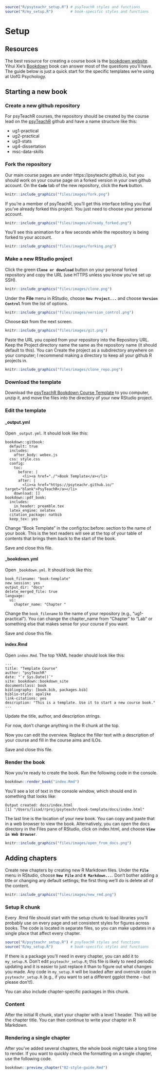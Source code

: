 ```r
source("R/psyteachr_setup.R") # psyTeachR styles and functions
source("R/my_setup.R")        # book-specific styles and functions
```

# Setup

## Resources

The best resource for creating a course book is the [bookdown website](https://bookdown.org/). Yihui Xie's [Bookdown](https://bookdown.org/yihui/bookdown/) book can answer most of the questions you'll have. The guide below is just a quick start for the specific templates we're using at UofG Psychology.

## Starting a new book

### Create a new github repository

For psyTeachR courses, the repository should be created by the course lead on the [psyTeachR](https://github.com/PsyTeachR) github and have a name structure like this:

* ug1-practical
* ug2-practical
* ug3-stats
* ug4-dissertation
* msc-data-skills

### Fork the repository

Our main course pages are under https://psyteachr.github.io, but you should work on your course page on a forked version in your own github account. On the **`Code`** tab of the new repository, click the **`Fork`** button.

```r
knitr::include_graphics("files/images/fork.png")
```

If you're a member of psyTeachR, you'll get this interface telling you that you've already forked this project. You just need to choose your personal account.

```r
knitr::include_graphics("files/images/already_forked.png")
```

You'll see this animation for a few seconds while the repository is being forked to your account.

```r
knitr::include_graphics("files/images/forking.png")
```

### Make a new RStudio project

Click the green **`Clone or download`** button on your personal forked repository and copy the URL (use HTTPS unless you know you've set up SSH).

```r
knitr::include_graphics("files/images/clone.png")
```

Under the **File** menu in RStudio, choose **`New Project...`** and choose **`Version Control`** from the list of options.

```r
knitr::include_graphics("files/images/version_control.png")
```

Choose **`Git`** from the next screen.

```r
knitr::include_graphics("files/images/git.png")
```

Paste the URL you copied from your repository into the Repository URL. Keep the Project directory name the same as the repository name (it should default to this). You can Create the project as a subdirectory anywhere on your computer; I recommend making a directory to keep all your github R projects in.

```r
knitr::include_graphics("files/images/clone_repo.png")
```


### Download the template

Download the [psyTeachR Bookdown Course Template](files/book-template.zip) to you computer, unzip it, and move the files into the directory of your new RStudio project.

### Edit the template

#### _output.yml

Open `_output.yml`. It should look like this:

```
bookdown::gitbook: 
  default: true
  includes:
    after_body: webex.js
  css: style.css
  config:
    toc:
      before: |
        <li><a href="./">Book Template</a></li>
      after: |
        <li><a href="https://psyteachr.github.io/" target="blank">PsyTeachR</a></li>
    download: []
bookdown::pdf_book:
  includes:
    in_header: preamble.tex
  latex_engine: xelatex
  citation_package: natbib
  keep_tex: yes
```

Change "Book Template" in the config:toc:before: section to the name of your book. This is the text readers will see at the top of your table of contents that brings them back to the start of the book.

Save and close this file.

#### _bookdown.yml

Open `_bookdown.yml`. It should look like this:

```
book_filename: "book-template"
new_session: yes
output_dir: "docs"
delete_merged_file: true
language:
  ui:
    chapter_name: "Chapter "
```

Change the `book_filename` to the name of your repository (e.g., "ug1-practical"). You can change the chapter_name from "Chapter " to "Lab " or something else that makes sense for your course if you want.

Save and close this file.

#### index.Rmd

Open `index.Rmd`. The top YAML header should look like this:

```
--- 
title: "Template Course"
author: "psyTeachR"
date: "`r Sys.Date()`"
site: bookdown::bookdown_site
documentclass: book
bibliography: [book.bib, packages.bib]
biblio-style: apalike
link-citations: yes
description: "This is a template. Use it to start a new course book."
---
```

Update the title, author, and description strings.

For now, don't change anything in the R chunk at the top.

Now you can edit the overview. Replace the filler text with a description of your course and fill in the course aims and ILOs.

Save and close this file.

### Render the book

Now you're ready to create the book. Run the following code in the console.

```r
bookdown::render_book("index.Rmd")
```

You'll see a lot of text in the console window, which should end in something that looks like:

```
Output created: docs/index.html
[1] "/Users/lisad/rproj/psyteachr/book-template/docs/index.html"
```

The last line is the location of your new book. You can copy and paste that in a web browser to view the book. Alternatively, you can open the docs directory in the Files pane of RStudio, click on index.html, and choose **`View in Web Browser`**.

```r
knitr::include_graphics("files/images/open_from_docs.png")
```

## Adding chapters

Create new chapters by creating new R Markdown files. Under the **`File`** menu in RStudio, choose **`New File`** and **`R Markdown...`**. Don't bother adding a title or changing any default settings; the first thing we'll do is delete all of the content.

```r
knitr::include_graphics("files/images/new_rmd.png")
```


### Setup R chunk

Every .Rmd file should start with the setup chunk to load libraries you'll probably use on every page and set consistent styles for figures across books. The code is located in separate files, so you can make updates in a single place that affect every chapter.

```r
source("R/psyteachr_setup.R") # psyTeachR styles and functions
source("R/my_setup.R")        # book-specific styles and functions
```

If there is a package you'll need in every chapter, you can add it to `my_setup.R`. Don't edit `psyteachr_setup.R`; this file is likely to need periodic updating and it is easier to just replace it than to figure out what changes you made. Any code in `my_setup.R` will be loaded after and overrule code in `psyteachr_setup.R` (e.g., if you want to set a different ggplot theme -- but please don't!).

You can also include chapter-specific packages in this chunk. 

### Content

After the initial R chunk, start your chapter with a level 1 header. This will be the chapter title. You can then continue to write your chapter in R Markdown.

### Rendering a single chapter

After you've added several chapters, the whole book might take a long time to render. If you want to quickly check the formatting on a single chapter, use the following code.

```r
bookdown::preview_chapter("02-style-guide.Rmd")
```



